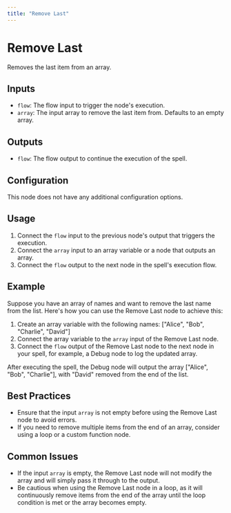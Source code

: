 ```yaml
---
title: "Remove Last"
---
```


# Remove Last

Removes the last item from an array.

## Inputs

- `flow`: The flow input to trigger the node's execution.
- `array`: The input array to remove the last item from. Defaults to an empty array.

## Outputs

- `flow`: The flow output to continue the execution of the spell.

## Configuration

This node does not have any additional configuration options.

## Usage

1. Connect the `flow` input to the previous node's output that triggers the execution.
2. Connect the `array` input to an array variable or a node that outputs an array.
3. Connect the `flow` output to the next node in the spell's execution flow.

## Example

Suppose you have an array of names and want to remove the last name from the list. Here's how you can use the Remove Last node to achieve this:

1. Create an array variable with the following names: ["Alice", "Bob", "Charlie", "David"]
2. Connect the array variable to the `array` input of the Remove Last node.
3. Connect the `flow` output of the Remove Last node to the next node in your spell, for example, a Debug node to log the updated array.

After executing the spell, the Debug node will output the array ["Alice", "Bob", "Charlie"], with "David" removed from the end of the list.

## Best Practices

- Ensure that the input `array` is not empty before using the Remove Last node to avoid errors.
- If you need to remove multiple items from the end of an array, consider using a loop or a custom function node.

## Common Issues

- If the input `array` is empty, the Remove Last node will not modify the array and will simply pass it through to the output.
- Be cautious when using the Remove Last node in a loop, as it will continuously remove items from the end of the array until the loop condition is met or the array becomes empty.